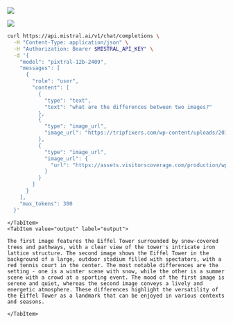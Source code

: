 
![](https://tripfixers.com/wp-content/uploads/2019/11/eiffel-tower-with-snow.jpeg)

![](https://assets.visitorscoverage.com/production/wp-content/uploads/2024/04/AdobeStock_626542468-min-1024x683.jpeg)

<Tabs groupId="code">
  <TabItem value="curl" label="curl" default>

```bash
curl https://api.mistral.ai/v1/chat/completions \
  -H "Content-Type: application/json" \
  -H "Authorization: Bearer $MISTRAL_API_KEY" \
  -d '{
    "model": "pixtral-12b-2409",
    "messages": [
      {
        "role": "user",
        "content": [
          {
            "type": "text",
            "text": "what are the differences between two images?"
          },
          {
            "type": "image_url",
            "image_url": "https://tripfixers.com/wp-content/uploads/2019/11/eiffel-tower-with-snow.jpeg"
          },
          {
            "type": "image_url",
            "image_url": {
              "url": "https://assets.visitorscoverage.com/production/wp-content/uploads/2024/04/AdobeStock_626542468-min-1024x683.jpeg"
            }
          }
        ]
      }
    ],
    "max_tokens": 300
  }'
```

    </TabItem>
    <TabItem value="output" label="output">

```
The first image features the Eiffel Tower surrounded by snow-covered trees and pathways, with a clear view of the tower's intricate iron lattice structure. The second image shows the Eiffel Tower in the background of a large, outdoor stadium filled with spectators, with a red tennis court in the center. The most notable differences are the setting - one is a winter scene with snow, while the other is a summer scene with a crowd at a sporting event. The mood of the first image is serene and quiet, whereas the second image conveys a lively and energetic atmosphere. These differences highlight the versatility of the Eiffel Tower as a landmark that can be enjoyed in various contexts and seasons.
```

    </TabItem>
</Tabs>